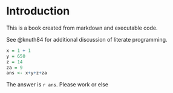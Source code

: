 # Introduction

This is a book created from markdown and executable code.

See @knuth84 for additional discussion of literate programming.

```r
x = 1 + 1
y = 650
z = 14
za = 9
ans <- x+y+z+za

```

The answer is `r ans`.
Please work or else